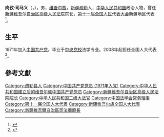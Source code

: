 '''肉孜·司马义'''（{{lang-ug|روزا ئىسمائىل|Roza Isma'il}}，{{bd|1947年|5月|}}），男，[[维吾尔族|维吾尔族]]，[[新疆|新疆]][[疏勒|疏勒]]人，[[中华人民共和国|中华人民共和国]]政治人物，曾任[[新疆维吾尔自治区高级人民法院|新疆维吾尔自治区高级人民法院]]院长，[[第十一届全国人民代表大会|第十一届全国人民代表大会]]新疆地区代表<ref>{{cite web|author=新华网|title=第十一届全国人大代表|url=http://news.xinhuanet.com/ziliao/2008-03/03/content_7708230.htm?node=36628|publisher=新华网|accessdate=2014-01-07|archive-date=2014-01-10|archive-url=https://web.archive.org/web/20140110211415/http://news.xinhuanet.com/ziliao/2008-03/03/content_7708230.htm?node=36628|dead-url=no}}</ref>。

== 生平 ==
1971年加入[[中国共产党|中国共产党]]。毕业于[[中央党校|中央党校]]法学专业。2008年起担任全国人大代表<ref>{{cite news|title=全国人大代表信息-肉孜·司马义|url=http://210.82.31.1:8084/delegate/viewDelegate.action?dbid=112615|accessdate=2013-04-05|newspaper=全国人大网|archive-url=https://web.archive.org/web/20140527230852/http://www.npc.gov.cn/delegate/viewDelegate.action?dbid=112615|archive-date=2014-05-27|dead-url=yes}}</ref>。

== 參考文獻 ==
{{reflist}}

{{1997届中央党校一年制中青年干部培训班}}
{{Navboxes 
| title  = 肉孜·司马义在[[中国法学会|中国法学会]]的职务
| list1  =
{{中国法学会第七届理事会}}
}}

{{Authority control}}
{{DEFAULTSORT:Ismayil}}
[[Category:疏勒县人|Category:疏勒县人]]
[[Category:中国共产党党员_(1971年入党)|Category:中国共产党党员 (1971年入党)]]
[[Category:中华人民共和国建立后的维吾尔族中国共产党党员|Category:中华人民共和国建立后的维吾尔族中国共产党党员]]
[[Category:新疆维吾尔自治区高级人民法院院长|Category:新疆维吾尔自治区高级人民法院院长]]
[[Category:中华人民共和国二级大法官|Category:中华人民共和国二级大法官]]
[[Category:中国法学会常务理事|Category:中国法学会常务理事]]
[[Category:第十一届全国人大代表|Category:第十一届全国人大代表]]
[[Category:新疆维吾尔族全国人大代表|Category:新疆维吾尔族全国人大代表]]
[[Category:新疆維吾爾自治區司法廳廳長|Category:新疆維吾爾自治區司法廳廳長]]
